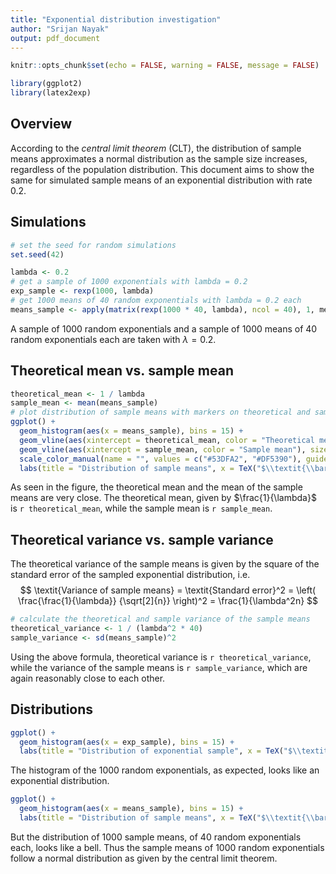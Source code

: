 ```yaml
---
title: "Exponential distribution investigation"
author: "Srijan Nayak"
output: pdf_document
---
```


```r
knitr::opts_chunk$set(echo = FALSE, warning = FALSE, message = FALSE)
```

```r
library(ggplot2)
library(latex2exp)
```

## Overview

According to the *central limit theorem* (CLT), the distribution of sample means
approximates a normal distribution as the sample size increases, regardless of
the population distribution. This document aims to show the same for simulated
sample means of an exponential distribution with rate 0.2.

## Simulations

```r
# set the seed for random simulations
set.seed(42)
```

```r
lambda <- 0.2
# get a sample of 1000 exponentials with lambda = 0.2
exp_sample <- rexp(1000, lambda)
# get 1000 means of 40 random exponentials with lambda = 0.2 each
means_sample <- apply(matrix(rexp(1000 * 40, lambda), ncol = 40), 1, mean)
```

A sample of 1000 random exponentials and a sample of 1000 means of 40 random
exponentials each are taken with $\lambda = 0.2$.

## Theoretical mean vs. sample mean

```r
theoretical_mean <- 1 / lambda
sample_mean <- mean(means_sample)
# plot distribution of sample means with markers on theoretical and sample mean
ggplot() +
  geom_histogram(aes(x = means_sample), bins = 15) +
  geom_vline(aes(xintercept = theoretical_mean, color = "Theoretical mean"), size = 1) +
  geom_vline(aes(xintercept = sample_mean, color = "Sample mean"), size = 1) +
  scale_color_manual(name = "", values = c("#53DFA2", "#DF5390"), guide = "legend") +
  labs(title = "Distribution of sample means", x = TeX("$\\textit{\\bar{x}}$"))
```
As seen in the figure, the theoretical mean and the mean of the sample means are
very close. The theoretical mean, given by $\frac{1}{\lambda}$ is
`r theoretical_mean`, while the sample mean is `r sample_mean`.

## Theoretical variance vs. sample variance

The theoretical variance of the sample means is given by the square of the
standard error of the sampled exponential distribution, i.e.
$$
\textit{Variance of sample means}
= \textit{Standard error}^2
= \left( \frac{\frac{1}{\lambda}} {\sqrt[2]{n}} \right)^2
= \frac{1}{\lambda^2n}
$$

```r
# calculate the theoretical and sample variance of the sample means
theoretical_variance <- 1 / (lambda^2 * 40)
sample_variance <- sd(means_sample)^2
```

Using the above formula, theoretical variance is `r theoretical_variance`, while
the variance of the sample means is `r sample_variance`, which are again
reasonably close to each other.

## Distributions

```r
ggplot() +
  geom_histogram(aes(x = exp_sample), bins = 15) +
  labs(title = "Distribution of exponential sample", x = TeX("$\\textit{x}$"))
```

The histogram of the 1000 random exponentials, as expected, looks like an
exponential distribution.

```r
ggplot() +
  geom_histogram(aes(x = means_sample), bins = 15) +
  labs(title = "Distribution of sample means", x = TeX("$\\textit{\\bar{x}$"))
```

But the distribution of 1000 sample means, of 40 random exponentials each, looks
like a bell. Thus the sample means of 1000 random exponentials follow a normal
distribution as given by the central limit theorem.
